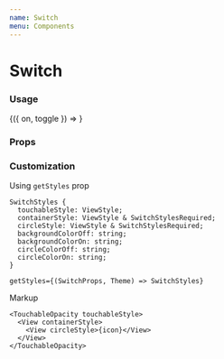 ```yaml
---
name: Switch
menu: Components
---
```




# Switch

### Usage

<Playground>
  <Box>
    <Toggle initial={true}>
      {({ on, toggle }) => <Switch value={on} onPress={toggle} />}
    </Toggle>
  </Box>
</Playground>

### Props

<Props of={Switch} />

### Customization

Using `getStyles` prop

```
SwitchStyles {
  touchableStyle: ViewStyle;
  containerStyle: ViewStyle & SwitchStylesRequired;
  circleStyle: ViewStyle & SwitchStylesRequired;
  backgroundColorOff: string;
  backgroundColorOn: string;
  circleColorOff: string;
  circleColorOn: string;
}

getStyles={(SwitchProps, Theme) => SwitchStyles}
```

Markup

```tsx
<TouchableOpacity touchableStyle>
  <View containerStyle>
    <View circleStyle>{icon}</View>
  </View>
</TouchableOpacity>
```
